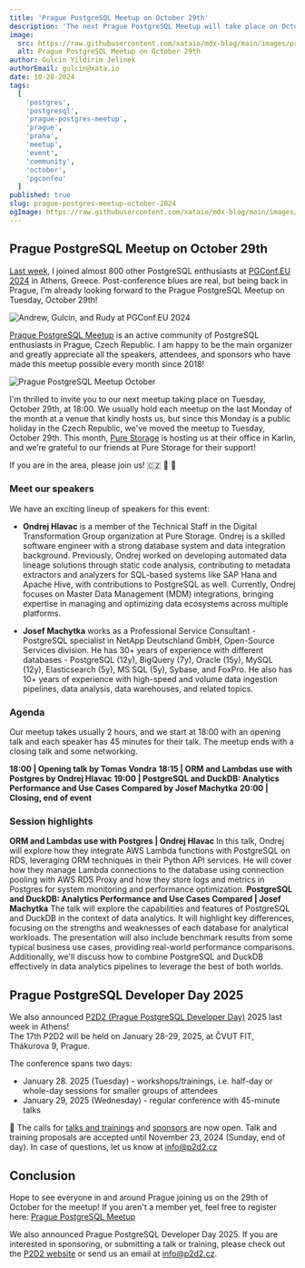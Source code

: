 ```yaml
---
title: 'Prague PostgreSQL Meetup on October 29th'
description: 'The next Prague PostgreSQL Meetup will take place on October 29th!'
image:
  src: https://raw.githubusercontent.com/xataio/mdx-blog/main/images/prague-postgres-meetup/prague-postgres-meetup@2x.png
  alt: Prague PostgreSQL Meetup on October 29th
author: Gulcin Yildirim Jelinek
authorEmail: gulcin@xata.io
date: 10-28-2024
tags:
  [
    'postgres',
    'postgresql',
    'prague-postgres-meetup',
    'prague',
    'praha',
    'meetup',
    'event',
    'community',
    'october',
    'pgconfeu'
  ]
published: true
slug: prague-postgres-meetup-october-2024
ogImage: https://raw.githubusercontent.com/xataio/mdx-blog/main/images/prague-postgres-meetup/prague-postgres-meetup-og@2x.png
---
```


## Prague PostgreSQL Meetup on October 29th

[Last week](https://xata.io/blog/pgconfeu-2024), I joined almost 800 other PostgreSQL enthusiasts at [PGConf.EU 2024](https://2024.pgconf.eu/) in Athens, Greece.
Post-conference blues are real, but being back in Prague, I’m already looking forward to the Prague PostgreSQL Meetup on Tuesday, October 29th!

![Andrew, Gulcin, and Rudy at PGConf.EU 2024](/images/prague-postgres-meetup/pgconfeu-2024.png)

[Prague PostgreSQL Meetup](https://www.meetup.com/prague-postgresql-meetup/) is an active community of PostgreSQL enthusiasts in Prague, Czech Republic.
I am happy to be the main organizer and greatly appreciate all the speakers, attendees, and sponsors who have made this meetup possible every month since 2018!

![Prague PostgreSQL Meetup October](/images/prague-postgres-meetup/andrew-gulcin-rudy.png)

I'm thrilled to invite you to our next meetup taking place on Tuesday, October 29th, at 18:00.
We usually hold each meetup on the last Monday of the month at a venue that kindly hosts us, but since this Monday is a public holiday in the Czech Republic, we've moved the meetup to Tuesday, October 29th.
This month, [Pure Storage](https://www.purestorage.com/) is hosting us at their office in Karlin, and we’re grateful to our friends at Pure Storage for their support!

If you are in the area, please join us! 🇨🇿 💙 🐘

### Meet our speakers

We have an exciting lineup of speakers for this event:

- **Ondrej Hlavac** is a member of the Technical Staff in the Digital Transformation Group organization at Pure Storage. Ondrej is a skilled software engineer with a strong database system and data integration background. Previously, Ondrej worked on developing automated data lineage solutions through static code analysis, contributing to metadata extractors and analyzers for SQL-based systems like SAP Hana and Apache Hive, with contributions to PostgreSQL as well. Currently, Ondrej focuses on Master Data Management (MDM) integrations, bringing expertise in managing and optimizing data ecosystems across multiple platforms.

- **Josef Machytka** works as a Professional Service Consultant - PostgreSQL specialist in NetApp Deutschland GmbH, Open-Source Services division. He has 30+ years of experience with different databases - PostgreSQL (12y), BigQuery (7y), Oracle (15y), MySQL (12y), Elasticsearch (5y), MS SQL (5y), Sybase, and FoxPro. He also has 10+ years of experience with high-speed and volume data ingestion pipelines, data analysis, data warehouses, and related topics.

### Agenda

Our meetup takes usually 2 hours, and we start at 18:00 with an opening talk and each speaker has 45 minutes for their talk.
The meetup ends with a closing talk and some networking.

<Alert flexDirection="column" alignItems="flex-start" gap="1">
  <b>18:00 | Opening talk by Tomas Vondra</b>
</Alert>

<Alert flexDirection="column" alignItems="flex-start" gap="1">
  <b>18:15 | ORM and Lambdas use with Postgres by Ondrej Hlavac</b>
</Alert>

<Alert flexDirection="column" alignItems="flex-start" gap="1">
  <b>19:00 | PostgreSQL and DuckDB: Analytics Performance and Use Cases Compared by Josef Machytka</b>
</Alert>

<Alert flexDirection="column" alignItems="flex-start" gap="1">
  <b>20:00 | Closing, end of event</b>
</Alert>

### Session highlights

<Alert flexDirection="column" alignItems="flex-start" gap="1">
  <b>ORM and Lambdas use with Postgres | Ondrej Hlavac</b>
  <Box as="span" color="titleAccent">
    In this talk, Ondrej will explore how they integrate AWS Lambda functions with PostgreSQL on RDS, leveraging ORM
    techniques in their Python API services. He will cover how they manage Lambda connections to the database using
    connection pooling with AWS RDS Proxy and how they store logs and metrics in Postgres for system monitoring and
    performance optimization.
  </Box>
</Alert>

<Alert flexDirection="column" alignItems="flex-start" gap="1">
  <b>PostgreSQL and DuckDB: Analytics Performance and Use Cases Compared | Josef Machytka</b>
  <Box as="span" color="titleAccent">
    The talk will explore the capabilities and features of PostgreSQL and DuckDB in the context of data analytics. It
    will highlight key differences, focusing on the strengths and weaknesses of each database for analytical workloads.
    The presentation will also include benchmark results from some typical business use cases, providing real-world
    performance comparisons. Additionally, we'll discuss how to combine PostgreSQL and DuckDB effectively in data
    analytics pipelines to leverage the best of both worlds.
  </Box>
</Alert>

## Prague PostgreSQL Developer Day 2025

We also announced [P2D2 (Prague PostgreSQL Developer Day)](https://p2d2.cz/) 2025 last week in Athens!  
The 17th P2D2 will be held on January 28-29, 2025, at ČVUT FIT, Thákurova 9, Prague.

The conference spans two days:

- January 28. 2025 (Tuesday) - workshops/trainings, i.e. half-day or whole-day sessions for smaller groups of attendees
- January 29, 2025 (Wednesday) - regular conference with 45-minute talks

📣 The calls for [talks and trainings](https://docs.google.com/forms/d/1jm13YksXYUiM3dlwGjHPWMQwVGro4tQxrFYVoOP9PK8/viewform?edit_requested=true) and [sponsors](https://docs.google.com/forms/d/1Uq-lsYP3nj4w9KQGFyguOtZDSr8HYT26rbiMl47PjdY/viewform?edit_requested=true) are now open.
Talk and training proposals are accepted until November 23, 2024 (Sunday, end of day). In case of questions, let us know at info@p2d2.cz

## Conclusion

Hope to see everyone in and around Prague joining us on the 29th of October for the meetup!
If you aren't a member yet, feel free to register here: [Prague PostgreSQL Meetup](https://www.meetup.com/prague-postgresql-meetup)

We also announced Prague PostgreSQL Developer Day 2025. If you are interested in sponsoring, or submitting a talk or training, please check out the [P2D2 website](https://p2d2.cz/) or send us an email at info@p2d2.cz.
